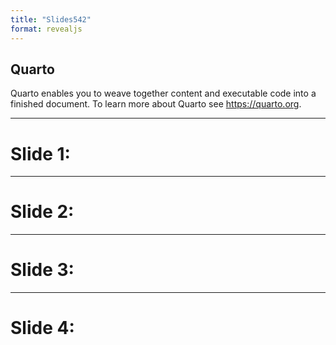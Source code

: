```yaml
---
title: "Slides542"
format: revealjs
---
```


## Quarto

Quarto enables you to weave together content and executable code into a finished document. To learn more about Quarto see <https://quarto.org>.

---

# Slide 1:




---

# Slide 2:

---

# Slide 3:

---

# Slide 4: